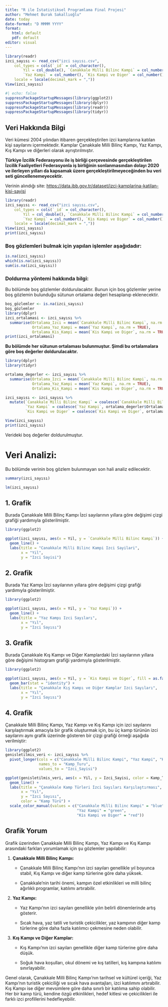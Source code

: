 ```yaml
---
title: "R ile İstatistiksel Programlama Final Projesi"
author: "Mehmet Burak Sakallıoğlu"
date: today
date-format: "D MMMM YYYY"
format: 
   html: default
   pdf: default
editor: visual
---
```


```r
library(readr)
izci_sayısı <- read_csv("izci sayısı.csv", 
    col_types = cols(`_id` = col_character(), 
        Yil = col_double(), `Canakkale Milli Bilinc Kampi` = col_number(), 
        `Yaz Kampi` = col_number(), `Kis Kampi ve Diger` = col_number()), 
    locale = locale(decimal_mark = ","))
View(izci_sayısı)
```

```r
#| echo: false
suppressPackageStartupMessages(library(ggplot2))
suppressPackageStartupMessages(library(dplyr))
suppressPackageStartupMessages(library(readr))
suppressPackageStartupMessages(library(tidyr))
```

## Veri Hakkında Bilgi

Veri kümesi 2004 yılından itibaren gerçekleştirilen izci kamplarına katılan kişi sayılarını içermektedir. Kamplar Çanakkale Milli Bilinç Kampı, Yaz Kampı, Kış Kampı ve diğerleri olarak ayrıştırılmıştır.

**Türkiye İzcilik Federasyonu ile iş birliği çerçevesinde gerçekleştirilen İzcilik Faaliyetleri Federasyonla iş birliğinin sonlanmasından dolayı 2020 ve ilerleyen yılları da kapsamak üzere gerçekleştirilmeyeceğinden bu veri seti güncellenemeyecektir.**

Verinin alındığı site: <https://data.ibb.gov.tr/dataset/izci-kamplarina-katilan-kisi-sayisi>

```r
library(readr)
izci_sayısı <- read_csv("izci sayısı.csv", 
    col_types = cols(`_id` = col_character(), 
        Yil = col_double(), `Canakkale Milli Bilinc Kampi` = col_number(), 
        `Yaz Kampi` = col_number(), `Kis Kampi ve Diger` = col_number()), 
    locale = locale(decimal_mark = ","))
View(izci_sayısı)
print(izci_sayısı)
```

### Boş gözlemleri bulmak için yapılan işlemler aşağıdadır:

```r
is.na(izci_sayısı)
which(is.na(izci_sayısı))
sum(is.na(izci_sayısı))
```

### Doldurma yöntemi hakkında bilgi:

Bu bölümde boş gözlemler doldurulacaktır. Bunun için boş gözlemler yerine boş gözlemin bulunduğu sütunun ortalama değeri hesaplanıp eklenecektir.

```r
boş_gözlemler <- is.na(izci_sayısı)
boş_gözlemler
library(dplyr)
izci_ortalamasi <- izci_sayısı %>%
  summarise(Ortalama_Izci = mean(`Canakkale Milli Bilinc Kampi`, na.rm = TRUE),
            Ortalama_Yaz_Kampi = mean(`Yaz Kampi`, na.rm = TRUE),
            Ortalama_Kis_Kampi = mean(`Kis Kampi ve Diger`, na.rm = TRUE))
print(izci_ortalamasi)
```

**Bu bölümde her sütunun ortalaması bulunmuştur. Şimdi bu ortalamalara göre boş değerler doldurulacaktır.**

```r
library(dplyr)
library(tidyr)

ortalama_degerler <- izci_sayısı %>%
  summarise(Ortalama_Izci = mean(`Canakkale Milli Bilinc Kampi`, na.rm = TRUE),
            Ortalama_Yaz_Kampi = mean(`Yaz Kampi`, na.rm = TRUE),
            Ortalama_Kis_Kampi = mean(`Kis Kampi ve Diger`, na.rm = TRUE))

izci_sayısı <- izci_sayısı %>%
  mutate(`Canakkale Milli Bilinc Kampi` = coalesce(`Canakkale Milli Bilinc Kampi`, ortalama_degerler$Ortalama_Izci),
         `Yaz Kampi` = coalesce(`Yaz Kampi`, ortalama_degerler$Ortalama_Yaz_Kampi),
         `Kis Kampi ve Diger` = coalesce(`Kis Kampi ve Diger`, ortalama_degerler$Ortalama_Kis_Kampi))

View(izci_sayısı)
print(izci_sayısı)
```

Verideki boş değerler doldurulmuştur.

# **Veri Analizi:**

Bu bölümde verinin boş gözlem bulunmayan son hali analiz edilecektir.

```r
summary(izci_sayısı)
```

```r
lm(izci_sayısı)
```

## 1. Grafik

Burada Çanakkale Milli Bilinç Kampı İzci sayılarının yıllara göre değişimi çizgi grafiği yardımıyla gösterilmiştir.

```r
library(ggplot2)

ggplot(izci_sayısı, aes(x = Yil, y = `Canakkale Milli Bilinc Kampi`)) +
  geom_line() +
  labs(title = "Canakkale Milli Bilinc Kampi Izci Sayilari",
       x = "Yil",
       y = "Izci Sayisi")
```

## 2. Grafik

Burada Yaz Kampı İzci sayılarının yıllara göre değişimi çizgi grafiği yardımıyla gösterilmiştir.

```r
library(ggplot2)

ggplot(izci_sayısı, aes(x = Yil, y = `Yaz Kampi`)) +
  geom_line() +
  labs(title = "Yaz Kampı Izci Sayıları",
       x = "Yıl",
       y = "Izci Sayısı")

```

## 3. Grafik

Burada Çanakkale Kış Kampı ve Diğer Kamplardaki İzci sayılarının yıllara göre değişimi histogram grafiği yardımıyla gösterilmiştir.

```r
library(ggplot2)

ggplot(izci_sayısı, aes(x = Yil, y = `Kis Kampi ve Diger`, fill = as.factor(Yil))) +
  geom_bar(stat = "identity") +
  labs(title = "Çanakkale Kış Kampı ve Diğer Kamplar Izci Sayıları",
       x = "Yıl",
       y = "Izci Sayısı")

```

## 4. Grafik

Çanakkale Milli Bilinç Kampı, Yaz Kampı ve Kış Kampı için izci sayılarını karşılaştırmak amacıyla bir grafik oluşturmak için, bu üç kamp türünün izci sayılarını aynı grafik üzerinde gösteren bir çizgi grafiği örneği aşağıda verilmiştir:

```r
library(ggplot2)
genisletilmis_veri <- izci_sayısı %>%
  pivot_longer(cols = c("Canakkale Milli Bilinc Kampi", "Yaz Kampi", "Kis Kampi ve Diger"),
               names_to = "Kamp_Turu", 
               values_to = "Izci_Sayisi")

ggplot(genisletilmis_veri, aes(x = Yil, y = Izci_Sayisi, color = Kamp_Turu)) +
  geom_line() +
  labs(title = "Çanakkale Kamp Türleri İzci Sayıları Karşılaştırması",
       x = "Yıl",
       y = "Izci Sayısı",
       color = "Kamp Türü") +
  scale_color_manual(values = c("Canakkale Milli Bilinc Kampi" = "blue",
                                "Yaz Kampi" = "green",
                                "Kis Kampi ve Diger" = "red"))

```

## Grafik Yorum

Grafik üzerinden Çanakkale Milli Bilinç Kampı, Yaz Kampı ve Kış Kampı arasındaki farkları yorumlamak için şu gözlemler yapılabilir:

1.  **Çanakkale Milli Bilinç Kampı:**

    -   Çanakkale Milli Bilinç Kampı'nın izci sayıları genellikle yıl boyunca stabil, Kış Kampı ve diğer kamp türlerine göre daha yüksek.

    -   Çanakkale'nin tarihi önemi, kampın özel etkinlikleri ve milli bilinç ağırlıklı programlar, katılımı artırabilir.

2.  **Yaz Kampı:**

    -   Yaz Kampı'nın izci sayıları genellikle yılın belirli dönemlerinde artış gösterir.

    -   Sıcak hava, yaz tatili ve turistik çekicilikler, yaz kampının diğer kamp türlerine göre daha fazla katılımcı çekmesine neden olabilir.

3.  **Kış Kampı ve Diğer Kamplar:**

    -   Kış Kampı'nın izci sayıları genellikle diğer kamp türlerine göre daha düşük.

    -   Soğuk hava koşulları, okul dönemi ve kış tatilleri, kış kampına katılımı sınırlayabilir.

Genel olarak, Çanakkale Milli Bilinç Kampı'nın tarihsel ve kültürel içeriği, Yaz Kampı'nın turistik çekiciliği ve sıcak hava avantajları, izci katılımını artırabilir. Kış Kampı ise diğer mevsimlere göre daha sınırlı bir katılıma sahip olabilir. Her bir kamp türü, kendine özgü etkinlikleri, hedef kitlesi ve çekicilikleri ile farklı izci profillerini hedefleyebilir.

